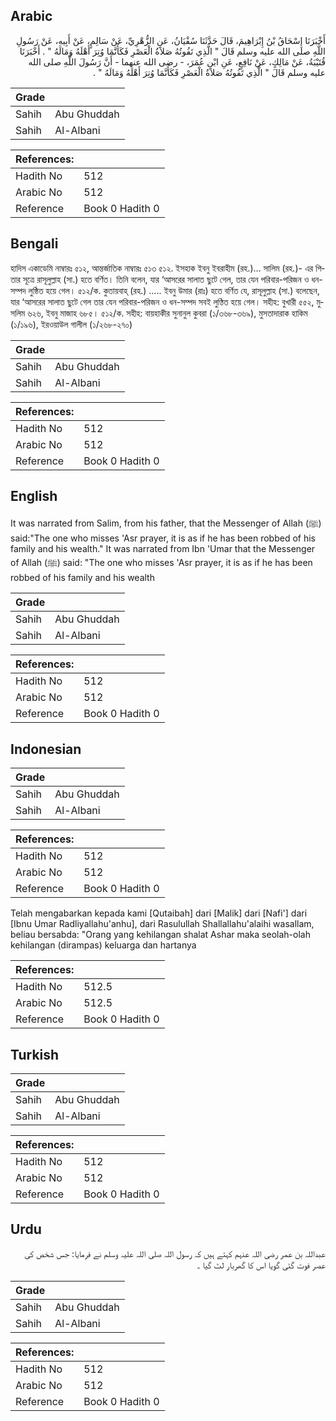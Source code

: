 ## Arabic


<div dir="rtl" lang="ar" style={{fontSize:'larger',backgroundColor:'#f8f9fa',padding:20}}>
أَخْبَرَنَا إِسْحَاقُ بْنُ إِبْرَاهِيمَ، قَالَ حَدَّثَنَا سُفْيَانُ، عَنِ الزُّهْرِيِّ، عَنْ سَالِمٍ، عَنْ أَبِيهِ، عَنْ رَسُولِ اللَّهِ صلى الله عليه وسلم قَالَ ‏"‏ الَّذِي تَفُوتُهُ صَلاَةُ الْعَصْرِ فَكَأَنَّمَا وُتِرَ أَهْلَهُ وَمَالَهُ ‏"‏ ‏.‏ أَخْبَرَنَا قُتَيْبَةُ، عَنْ مَالِكٍ، عَنْ نَافِعٍ، عَنِ ابْنِ عُمَرَ، - رضى الله عنهما - أَنَّ رَسُولَ اللَّهِ صلى الله عليه وسلم قَالَ ‏"‏ الَّذِي تَفُوتُهُ صَلاَةُ الْعَصْرِ فَكَأَنَّمَا وُتِرَ أَهْلَهُ وَمَالَهُ ‏"‏ ‏.‏
</div>
<div style={{backgroundColor:'#f8f9fa',padding:20, marginBottom: 10}}><table> <thead> <tr> <th>Grade</th> <th></th> </tr> </thead> <tbody> <tr><td>Sahih</td><td>Abu Ghuddah</td></tr><tr><td>Sahih</td><td>Al-Albani</td></tr></tbody></table><table> <thead> <tr> <th>References:</th> <th></th> </tr> </thead> <tbody><tr><td>Hadith No</td><td>512</td></tr><tr><td>Arabic No</td><td>512</td></tr><tr><td>Reference</td><td>Book 0 Hadith 0</td></tr></tbody></table></div>

## Bengali


<div dir="ltr" lang="bn" style={{fontSize:'larger',backgroundColor:'#f8f9fa',padding:20}}>
হাদিস একাডেমি নাম্বারঃ ৫১২, আন্তর্জাতিক নাম্বারঃ ৫১৩ ৫১২. ইসহাক ইবনু ইবরাহীম (রহ.)… সালিম (রহ.)- এর পিতার সূত্রে রাসূলুল্লাহ (সা.) হতে বর্ণিত। তিনি বলেন, যার ‘আসরের সালাত ছুটে গেল, তার যেন পরিবার-পরিজন ও ধন-সম্পদ লুষ্ঠিত হয়ে গেল। ৫১২/ক. কুতায়বাহ্ (রহ.) ..... ইবনু উমার (রাঃ) হতে বর্ণিত যে, রাসূলুল্লাহ (সা.) বলেছেন, যার ‘আসরের সালাত ছুটে গেল তার যেন পরিবার-পরিজন ও ধন-সম্পদ সবই লুণ্ঠিত হয়ে গেল। সহীহ: বুখারী ৫৫২, মুসলিম ৬২৬, ইবনু মাজাহ ৬৮৫। ৫১২/ক. সহীহ: বায়হাকীর সুনানুল কুবরা (১/৩৬৮-৩৬৯), মুসতাদারাক হাকিম (১/১৯৬), ইরওয়াউল গালীল (১/২৬৮-২৭০)
</div>
<div style={{backgroundColor:'#f8f9fa',padding:20, marginBottom: 10}}><table> <thead> <tr> <th>Grade</th> <th></th> </tr> </thead> <tbody> <tr><td>Sahih</td><td>Abu Ghuddah</td></tr><tr><td>Sahih</td><td>Al-Albani</td></tr></tbody></table><table> <thead> <tr> <th>References:</th> <th></th> </tr> </thead> <tbody><tr><td>Hadith No</td><td>512</td></tr><tr><td>Arabic No</td><td>512</td></tr><tr><td>Reference</td><td>Book 0 Hadith 0</td></tr></tbody></table></div>

## English


<div dir="ltr" lang="en" style={{fontSize:'larger',backgroundColor:'#f8f9fa',padding:20}}>
It was narrated from Salim, from his father, that the Messenger of Allah (ﷺ) said:"The one who misses 'Asr prayer, it is as if he has been robbed of his family and his wealth." It was narrated from Ibn 'Umar that the Messenger of Allah (ﷺ) said: "The one who misses 'Asr prayer, it is as if he has been robbed of his family and his wealth
</div>
<div style={{backgroundColor:'#f8f9fa',padding:20, marginBottom: 10}}><table> <thead> <tr> <th>Grade</th> <th></th> </tr> </thead> <tbody> <tr><td>Sahih</td><td>Abu Ghuddah</td></tr><tr><td>Sahih</td><td>Al-Albani</td></tr></tbody></table><table> <thead> <tr> <th>References:</th> <th></th> </tr> </thead> <tbody><tr><td>Hadith No</td><td>512</td></tr><tr><td>Arabic No</td><td>512</td></tr><tr><td>Reference</td><td>Book 0 Hadith 0</td></tr></tbody></table></div>

## Indonesian


<div dir="ltr" lang="id" style={{fontSize:'larger',backgroundColor:'#f8f9fa',padding:20}}>

</div>
<div style={{backgroundColor:'#f8f9fa',padding:20, marginBottom: 10}}><table> <thead> <tr> <th>Grade</th> <th></th> </tr> </thead> <tbody> <tr><td>Sahih</td><td>Abu Ghuddah</td></tr><tr><td>Sahih</td><td>Al-Albani</td></tr></tbody></table><table> <thead> <tr> <th>References:</th> <th></th> </tr> </thead> <tbody><tr><td>Hadith No</td><td>512</td></tr><tr><td>Arabic No</td><td>512</td></tr><tr><td>Reference</td><td>Book 0 Hadith 0</td></tr></tbody></table></div>


<div dir="ltr" lang="id" style={{fontSize:'larger',backgroundColor:'#f8f9fa',padding:20}}>
Telah mengabarkan kepada kami [Qutaibah] dari [Malik] dari [Nafi'] dari [Ibnu Umar Radliyallahu'anhu], dari Rasulullah Shallallahu'alaihi wasallam, beliau bersabda: "Orang yang kehilangan shalat Ashar maka seolah-olah kehilangan (dirampas) keluarga dan hartanya
</div>
<div style={{backgroundColor:'#f8f9fa',padding:20, marginBottom: 10}}><table> <thead> <tr> <th>References:</th> <th></th> </tr> </thead> <tbody><tr><td>Hadith No</td><td>512.5</td></tr><tr><td>Arabic No</td><td>512.5</td></tr><tr><td>Reference</td><td>Book 0 Hadith 0</td></tr></tbody></table></div>

## Turkish


<div dir="ltr" lang="tr" style={{fontSize:'larger',backgroundColor:'#f8f9fa',padding:20}}>

</div>
<div style={{backgroundColor:'#f8f9fa',padding:20, marginBottom: 10}}><table> <thead> <tr> <th>Grade</th> <th></th> </tr> </thead> <tbody> <tr><td>Sahih</td><td>Abu Ghuddah</td></tr><tr><td>Sahih</td><td>Al-Albani</td></tr></tbody></table><table> <thead> <tr> <th>References:</th> <th></th> </tr> </thead> <tbody><tr><td>Hadith No</td><td>512</td></tr><tr><td>Arabic No</td><td>512</td></tr><tr><td>Reference</td><td>Book 0 Hadith 0</td></tr></tbody></table></div>

## Urdu


<div dir="rtl" lang="ur" style={{fontSize:'larger',backgroundColor:'#f8f9fa',padding:20}}>
عبداللہ بن عمر رضی اللہ عنہم کہتے ہیں کہ رسول اللہ صلی اللہ علیہ وسلم نے فرمایا: جس شخص کی عصر فوت گئی گویا اس کا گھربار لٹ گیا ۔
</div>
<div style={{backgroundColor:'#f8f9fa',padding:20, marginBottom: 10}}><table> <thead> <tr> <th>Grade</th> <th></th> </tr> </thead> <tbody> <tr><td>Sahih</td><td>Abu Ghuddah</td></tr><tr><td>Sahih</td><td>Al-Albani</td></tr></tbody></table><table> <thead> <tr> <th>References:</th> <th></th> </tr> </thead> <tbody><tr><td>Hadith No</td><td>512</td></tr><tr><td>Arabic No</td><td>512</td></tr><tr><td>Reference</td><td>Book 0 Hadith 0</td></tr></tbody></table></div>